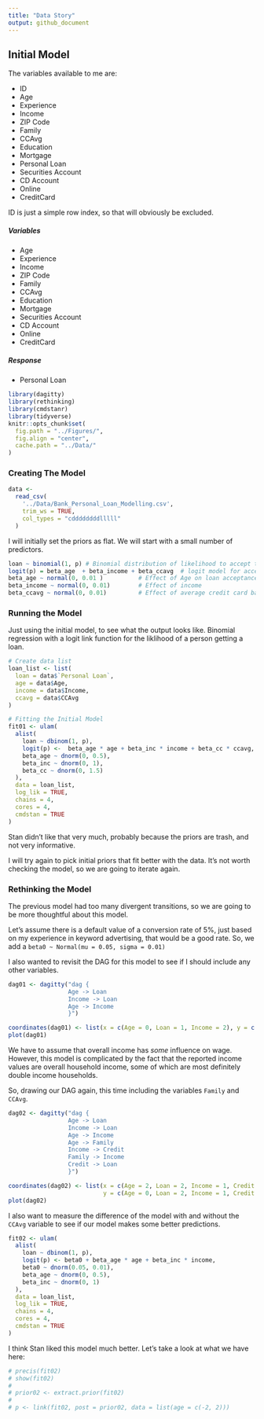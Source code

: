 ```yaml
---
title: "Data Story"
output: github_document
---
```


## Initial Model

The variables available to me are:

* ID
* Age
* Experience
* Income
* ZIP Code
* Family
* CCAvg
* Education
* Mortgage
* Personal Loan
* Securities Account
* CD Account
* Online
* CreditCard

ID is just a simple row index, so that will obviously be excluded.

##### Variables

* Age
* Experience
* Income
* ZIP Code
* Family
* CCAvg
* Education
* Mortgage
* Securities Account
* CD Account
* Online
* CreditCard

##### Response

* Personal Loan

```r
library(dagitty)
library(rethinking)
library(cmdstanr)
library(tidyverse)
knitr::opts_chunk$set(
  fig.path = "../Figures/",
  fig.align = "center",
  cache.path = "../Data/"
)
```
### Creating The Model

```r
data <-
  read_csv(
    '../Data/Bank_Personal_Loan_Modelling.csv',
    trim_ws = TRUE,
    col_types = "cddddddddlllll"
  ) 
```

I will initially set the priors as flat. We will start with a small number of predictors.

```r
loan ~ binomial(1, p) # Binomial distribution of likelihood to accept the personal loan
logit(p) = beta_age  + beta_income + beta_ccavg  # logit model for acceptance of loan likelihood
beta_age ~ normal(0, 0.01 )          # Effect of Age on loan acceptance 
beta_income ~ normal(0, 0.01)        # Effect of income
beta_ccavg ~ normal(0, 0.01)         # Effect of average credit card balance
```

### Running the Model

Just using the initial model, to see what the output looks like. Binomial regression
with a logit link function for the liklihood of a person getting a loan.

```r
# Create data list
loan_list <- list(
  loan = data$`Personal Loan`,
  age = data$Age,
  income = data$Income,
  ccavg = data$CCAvg
)

# Fitting the Initial Model
fit01 <- ulam(
  alist(
    loan ~ dbinom(1, p),
    logit(p) <-  beta_age * age + beta_inc * income + beta_cc * ccavg,
    beta_age ~ dnorm(0, 0.5),
    beta_inc ~ dnorm(0, 1),
    beta_cc ~ dnorm(0, 1.5)
  ),
  data = loan_list,
  log_lik = TRUE,
  chains = 4,
  cores = 4,
  cmdstan = TRUE
)
```

Stan didn't like that very much, probably because the priors are trash, and not very informative.

I will try again to pick initial priors that fit better with the data.
It's not worth checking the model, so we are going to iterate again.

### Rethinking the Model

The previous model had too many divergent transitions, so we are going to be more
thoughtful about this model.

Let's assume there is a default value of a conversion rate of 5%, 
just based on my experience in keyword advertising, that would be a good rate.
So, we add a `beta0 ~ Normal(mu = 0.05, sigma = 0.01)`

I also wanted to revisit the DAG for this model to see 
if I should include any other variables. 

```r
dag01 <- dagitty("dag {
                 Age -> Loan
                 Income -> Loan
                 Age -> Income
                 }")

coordinates(dag01) <- list(x = c(Age = 0, Loan = 1, Income = 2), y = c(Age = 0, Loan = 1, Income = 0))
plot(dag01)
```

We have to assume that overall income has *some* influence on wage. However,
this model is complicated by the fact that the reported income values are 
overall household income,
some of which are most definitely double income households. 

So, drawing our DAG again, this time including the variables `Family` and `CCAvg`.

```r
dag02 <- dagitty("dag {
                 Age -> Loan
                 Income -> Loan
                 Age -> Income
                 Age -> Family
                 Income -> Credit
                 Family -> Income
                 Credit -> Loan
                 }")

coordinates(dag02) <- list(x = c(Age = 2, Loan = 2, Income = 1, Credit = 0, Family = 0 ), 
                           y = c(Age = 0, Loan = 2, Income = 1, Credit = 2, Family = 0))
plot(dag02)
```



I also want to measure the difference of the model with and without the `CCAvg` variable 
to see if our model makes some better predictions.


```r
fit02 <- ulam(
  alist(
    loan ~ dbinom(1, p),
    logit(p) <- beta0 + beta_age * age + beta_inc * income,
    beta0 ~ dnorm(0.05, 0.01),
    beta_age ~ dnorm(0, 0.5),
    beta_inc ~ dnorm(0, 1)
  ),
  data = loan_list,
  log_lik = TRUE,
  chains = 4,
  cores = 4,
  cmdstan = TRUE
)
```

I think Stan liked this model much better. Let's take a look at what we have here:

```r
# precis(fit02)
# show(fit02)
# 
# prior02 <- extract.prior(fit02)
# 
# p <- link(fit02, post = prior02, data = list(age = c(-2, 2)))
```
